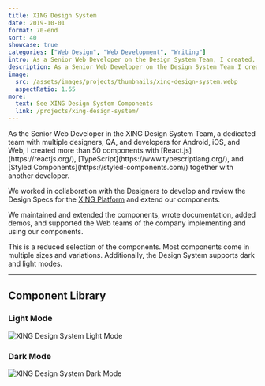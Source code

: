 ```yaml
---
title: XING Design System
date: 2019-10-01
format: 70-end
sort: 40
showcase: true
categories: ["Web Design", "Web Development", "Writing"]
intro: As a Senior Web Developer on the Design System Team, I created, maintained, and documented the components of the XING Design System. I supported teams implementing our components across the platform.
description: As a Senior Web Developer on the Design System Team I created, maintained, and documented the components of the XING Design System. I supported teams implementing our components across the platform.
image:
  src: /assets/images/projects/thumbnails/xing-design-system.webp
  aspectRatio: 1.65
more:
  text: See XING Design System Components
  link: /projects/xing-design-system/
---
```


<ProjectIntro>
As the Senior Web Developer in the XING Design System Team, a dedicated team with multiple designers, QA, and developers for Android, iOS, and Web, I created more than 50 components with [React.js](https://reactjs.org/), [TypeScript](https://www.typescriptlang.org/), and [Styled Components](https://styled-components.com/) together with another developer.

We worked in collaboration with the Designers to develop and review the Design Specs for the [XING Platform](https://www.xing.com/) and extend our components.

We maintained and extended the components, wrote documentation, added demos, and supported the Web teams of the company implementing and using our components.

This is a reduced selection of the components. Most components come in multiple sizes and variations. Additionally, the Design System supports dark and light modes.

</ProjectIntro>

---

## Component Library

### Light Mode

![XING Design System Light Mode](/assets/images/projects/xing-design-system/xing-design-system-light.png)

### Dark Mode

![XING Design System Dark Mode](/assets/images/projects/xing-design-system/xing-design-system-dark.png)
